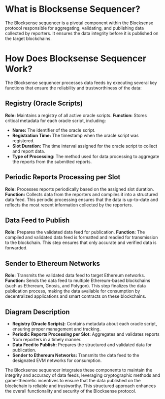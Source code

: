 
# What is Blocksense Sequencer?

The Blocksense sequencer is a pivotal component within the Blocksense protocol responsible for aggregating, validating, and publishing data collected by reporters. It ensures the data integrity before it is published on the target blockchains.

<DiagramImage className="blocksense__diagram mt-10 mb-6" src="/diagrams/BlocksenseSequencer.jpg" alt="Blocksense Sequencer"/>

# How Does Blocksense Sequencer Work?

The Blocksense sequencer processes data feeds by executing several key functions that ensure the reliability and trustworthiness of the data:

## Registry (Oracle Scripts)

**Role:** Maintains a registry of all active oracle scripts.
**Function:** Stores critical metadata for each oracle script, including:

- **Name:** The identifier of the oracle script.
- **Registration Time:** The timestamp when the oracle script was registered.
- **Slot Duration:** The time interval assigned for the oracle script to collect and report data.
- **Type of Processing:** The method used for data processing to aggregate the reports from the submitted reports.

## Periodic Reports Processing per Slot

**Role:** Processes reports periodically based on the assigned slot duration.
**Function:** Collects data from the reporters and compiles it into a structured data feed. This periodic processing ensures that the data is up-to-date and reflects the most recent information collected by the reporters.

## Data Feed to Publish

**Role:** Prepares the validated data feed for publication.
**Function:** The compiled and validated data feed is formatted and readied for transmission to the blockchain. This step ensures that only accurate and verified data is forwarded.

## Sender to Ethereum Networks

**Role:** Transmits the validated data feed to target Ethereum networks.
**Function:** Sends the data feed to multiple Ethereum-based blockchains (such as Ethereum, Gnosis, and Polygon). This step finalizes the data publication process, making the data available for consumption by decentralized applications and smart contracts on these blockchains.

## Diagram Description

- **Registry (Oracle Scripts):** Contains metadata about each oracle script, ensuring proper management and tracking.
- **Periodic Reports Processing per Slot:** Aggregates and validates reports from reporters in a timely manner.
- **Data Feed to Publish:** Prepares the structured and validated data for publication.
- **Sender to Ethereum Networks:** Transmits the data feed to the designated EVM networks for consumption.

The Blocksense sequencer integrates these components to maintain the integrity and accuracy of data feeds, leveraging cryptographic methods and game-theoretic incentives to ensure that the data published on the blockchain is reliable and trustworthy. This structured approach enhances the overall functionality and security of the Blocksense protocol.
